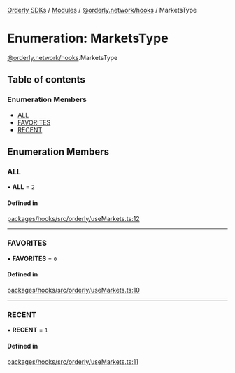 [Orderly SDKs](./../README) / [Modules](./../modules) / [@orderly.network/hooks](./../modules/orderly_network_hooks) / MarketsType

# Enumeration: MarketsType

[@orderly.network/hooks](./../modules/orderly_network_hooks).MarketsType

## Table of contents

### Enumeration Members

- [ALL](./orderly_network_hooks.MarketsType#all)
- [FAVORITES](./orderly_network_hooks.MarketsType#favorites)
- [RECENT](./orderly_network_hooks.MarketsType#recent)

## Enumeration Members

### ALL

• **ALL** = ``2``

#### Defined in

[packages/hooks/src/orderly/useMarkets.ts:12](https://github.com/OrderlyNetwork/js-sdk/blob/b4bb4035/packages/hooks/src/orderly/useMarkets.ts#L12)

___

### FAVORITES

• **FAVORITES** = ``0``

#### Defined in

[packages/hooks/src/orderly/useMarkets.ts:10](https://github.com/OrderlyNetwork/js-sdk/blob/b4bb4035/packages/hooks/src/orderly/useMarkets.ts#L10)

___

### RECENT

• **RECENT** = ``1``

#### Defined in

[packages/hooks/src/orderly/useMarkets.ts:11](https://github.com/OrderlyNetwork/js-sdk/blob/b4bb4035/packages/hooks/src/orderly/useMarkets.ts#L11)
